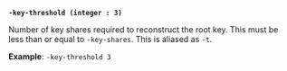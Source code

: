 <a id="operator-flag-key-threshold" />

**`-key-threshold (integer : 3)`**

Number of key shares required to reconstruct the root key. This must be less 
than or equal to `-key-shares`. This is aliased as `-t`.

**Example**: `-key-threshold 3`
